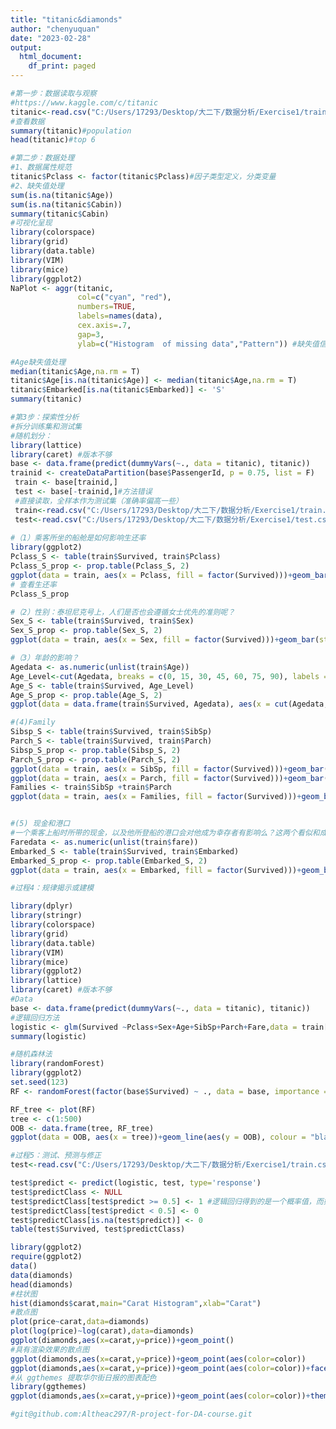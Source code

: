 ```yaml
---
title: "titanic&diamonds"
author: "chenyuquan"
date: "2023-02-28"
output:
  html_document:
    df_print: paged
---
```


```r
#第一步：数据读取与观察
#https://www.kaggle.com/c/titanic
titanic<-read.csv("C:/Users/17293/Desktop/大二下/数据分析/Exercise1/train.csv")
#查看数据
summary(titanic)#population
head(titanic)#top 6

#第二步：数据处理
#1、数据属性规范
titanic$Pclass <- factor(titanic$Pclass)#因子类型定义，分类变量
#2、缺失值处理
sum(is.na(titanic$Age))
sum(is.na(titanic$Cabin))
summary(titanic$Cabin)
#可视化呈现
library(colorspace)
library(grid)
library(data.table)
library(VIM)
library(mice)
library(ggplot2)
NaPlot <- aggr(titanic,
               col=c("cyan", "red"), 
               numbers=TRUE, 
               labels=names(data), 
               cex.axis=.7, 
               gap=3, 
               ylab=c("Histogram  of missing data","Pattern")) #缺失值信息可视化

#Age缺失值处理
median(titanic$Age,na.rm = T)
titanic$Age[is.na(titanic$Age)] <- median(titanic$Age,na.rm = T)
titanic$Embarked[is.na(titanic$Embarked)] <- 'S'
summary(titanic)

#第3步：探索性分析
#拆分训练集和测试集
#随机划分：
library(lattice)
library(caret) #版本不够
base <- data.frame(predict(dummyVars(~., data = titanic), titanic))
trainid <- createDataPartition(base$PassengerId, p = 0.75, list = F)
 train <- base[trainid,]
 test <- base[-trainid,]#方法错误
 #直接读取，全样本作为测试集（准确率偏高一些）
 train<-read.csv("C:/Users/17293/Desktop/大二下/数据分析/Exercise1/train.csv")
 test<-read.csv("C:/Users/17293/Desktop/大二下/数据分析/Exercise1/test.csv")
 
#（1）乘客所坐的船舱是如何影响生还率
library(ggplot2) 
Pclass_S <- table(train$Survived, train$Pclass) 
Pclass_S_prop <- prop.table(Pclass_S, 2) 
ggplot(data = train, aes(x = Pclass, fill = factor(Survived)))+geom_bar(stat='count', position='dodge') + scale_x_continuous(breaks=c(1:3)) + labs(x = 'Pclass')
# 查看生还率
Pclass_S_prop

#（2）性别：泰坦尼克号上，人们是否也会遵循女士优先的准则呢？
Sex_S <- table(train$Survived, train$Sex)
Sex_S_prop <- prop.table(Sex_S, 2)
ggplot(data = train, aes(x = Sex, fill = factor(Survived)))+geom_bar(stat='count', position='dodge')

#（3）年龄的影响？
Agedata <- as.numeric(unlist(train$Age))
Age_Level<-cut(Agedata, breaks = c(0, 15, 30, 45, 60, 75, 90), labels = c('kids', 'teenagers', 'prime', 'middle', 'agedness', 'senium' ))
Age_S <- table(train$Survived, Age_Level)
Age_S_prop <- prop.table(Age_S, 2)
ggplot(data = data.frame(train$Survived, Agedata), aes(x = cut(Agedata, breaks = c(0, 15, 30, 45, 60, 75, 90)), fill = factor(train.Survived)))+geom_bar(stat='count', position='dodge') + labs(x = 'Age') +  scale_x_discrete(labels = c('kids', 'teenagers', 'prime', 'middle', 'agedness', 'senium'))

#(4)Family
Sibsp_S <- table(train$Survived, train$SibSp)
Parch_S <- table(train$Survived, train$Parch)
Sibsp_S_prop <- prop.table(Sibsp_S, 2)
Parch_S_prop <- prop.table(Parch_S, 2)
ggplot(data = train, aes(x = SibSp, fill = factor(Survived)))+geom_bar(stat='count', position='dodge') + scale_x_continuous(breaks=c(0:8)) + labs(x = 'Sibsp')
ggplot(data = train, aes(x = Parch, fill = factor(Survived)))+geom_bar(stat='count', position='dodge') + scale_x_continuous(breaks=c(0:6)) + labs(x = 'Parch')
Families <- train$SibSp +train$Parch
ggplot(data = train, aes(x = Families, fill = factor(Survived)))+geom_bar(stat='count', position='dodge') + scale_x_continuous(breaks=c(0:10)) + labs(x = 'Families')


#(5) 现金和港口
#一个乘客上船时所带的现金，以及他所登船的港口会对他成为幸存者有影响么？这两个看似和成为幸存者毫无关系的因素，可能正从侧面表现出了幸存者所拥有的属性。那么还是首先从简单的单因素统计绘图开始。其中将Fare这一变量分为三个区间，第一个区间为(0, 50]标签为poor，第二个区间为(50, 100]标签为middle，第三个区间为(100, 600]标签为rich。
Faredata <- as.numeric(unlist(train$fare))
Embarked_S <- table(train$Survived, train$Embarked)
Embarked_S_prop <- prop.table(Embarked_S, 2)
ggplot(data = train, aes(x = Embarked, fill = factor(Survived)))+geom_bar(stat='count', position='dodge')

#过程4：规律揭示或建模

library(dplyr)
library(stringr)
library(colorspace)
library(grid)
library(data.table)
library(VIM)
library(mice)
library(ggplot2)
library(lattice)
library(caret) #版本不够
#Data
base <- data.frame(predict(dummyVars(~., data = titanic), titanic))
#逻辑回归方法
logistic <- glm(Survived ~Pclass+Sex+Age+SibSp+Parch+Fare,data = train[, -1],family = 'binomial'(link = 'logit'))
summary(logistic)

#随机森林法
library(randomForest)
library(ggplot2)
set.seed(123)
RF <- randomForest(factor(base$Survived) ~ ., data = base, importance = TRUE)

RF_tree <- plot(RF)
tree <- c(1:500)
OOB <- data.frame(tree, RF_tree)
ggplot(data = OOB, aes(x = tree))+geom_line(aes(y = OOB), colour = "black", linewidth = 0.8)+geom_line(aes(y = X0), colour = "red", linewidth = 0.8)+geom_line(aes(y = X1), colour = "green", linewidth = 0.8) + labs(y = "Error.rate") + theme_bw()

#过程5：测试、预测与修正
test<-read.csv("C:/Users/17293/Desktop/大二下/数据分析/Exercise1/train.csv")#test datsets,test3

test$predict <- predict(logistic, test, type='response')
test$predictClass <- NULL
test$predictClass[test$predict >= 0.5] <- 1 #逻辑回归得到的是一个概率值，而如何去划分需要我们指定，本例中大于等于0.5为正例，即：幸存。0.5也可以划分为0，已经测试过这个例子中不影响预测结
test$predictClass[test$predict < 0.5] <- 0
test$predictClass[is.na(test$predict)] <- 0
table(test$Survived, test$predictClass)
```

```r
library(ggplot2)
require(ggplot2)
data()
data(diamonds)
head(diamonds)
#柱状图
hist(diamonds$carat,main="Carat Histogram",xlab="Carat")
#散点图
plot(price~carat,data=diamonds)
plot(log(price)~log(carat),data=diamonds)
ggplot(diamonds,aes(x=carat,y=price))+geom_point()
#具有渲染效果的散点图
ggplot(diamonds,aes(x=carat,y=price))+geom_point(aes(color=color))
ggplot(diamonds,aes(x=carat,y=price))+geom_point(aes(color=color))+facet_grid(cut~clarity)
#从 ggthemes 提取华尔街日报的图表配色
library(ggthemes)
ggplot(diamonds,aes(x=carat,y=price))+geom_point(aes(color=color))+theme_wsj()
```
```r
#git@github.com:Altheac297/R-project-for-DA-course.git
```